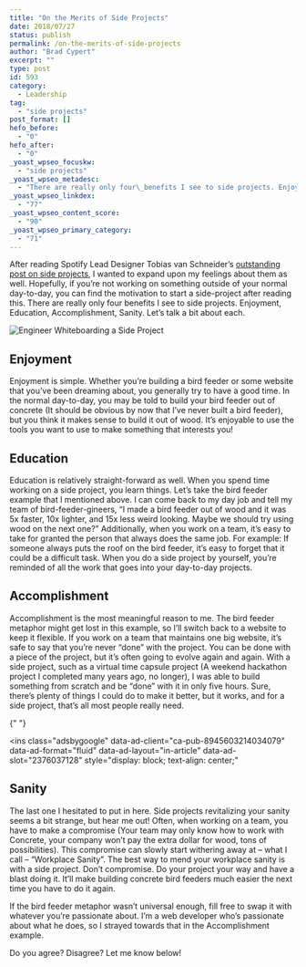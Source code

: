 ```yaml
---
title: "On the Merits of Side Projects"
date: 2018/07/27
status: publish
permalink: /on-the-merits-of-side-projects
author: "Brad Cypert"
excerpt: ""
type: post
id: 593
category:
  - Leadership
tag:
  - "side projects"
post_format: []
hefo_before:
  - "0"
hefo_after:
  - "0"
_yoast_wpseo_focuskw:
  - "side projects"
_yoast_wpseo_metadesc:
  - "There are really only four\_benefits I see to side projects. Enjoyment, Education, Accomplishment, Sanity. Let's talk a bit about each."
_yoast_wpseo_linkdex:
  - "77"
_yoast_wpseo_content_score:
  - "90"
_yoast_wpseo_primary_category:
  - "71"
---
```


After reading Spotify Lead Designer Tobias van Schneider’s [outstanding post on side projects](http://firstround.com/review/Spotifys-Design-Lead-on-Why-Side-Projects-Should-be-Stupid/), I wanted to expand upon my feelings about them as well. Hopefully, if you’re not working on something outside of your normal day-to-day, you can find the motivation to start a side-project after reading this. There are really only four benefits I see to side projects. Enjoyment, Education, Accomplishment, Sanity. Let’s talk a bit about each.

![Engineer Whiteboarding a Side Project](/post_images/side.jpeg)

## Enjoyment

Enjoyment is simple. Whether you’re building a bird feeder or some website that you’ve been dreaming about, you generally try to have a good time. In the normal day-to-day, you may be told to build your bird feeder out of concrete (It should be obvious by now that I’ve never built a bird feeder), but you think it makes sense to build it out of wood. It’s enjoyable to use the tools you want to use to make something that interests you!

## Education

Education is relatively straight-forward as well. When you spend time working on a side project, you learn things. Let’s take the bird feeder example that I mentioned above. I can come back to my day job and tell my team of bird-feeder-gineers, “I made a bird feeder out of wood and it was 5x faster, 10x lighter, and 15x less weird looking. Maybe we should try using wood on the next one?” Additionally, when you work on a team, it’s easy to take for granted the person that always does the same job. For example: If someone always puts the roof on the bird feeder, it’s easy to forget that it could be a difficult task. When you do a side project by yourself, you’re reminded of all the work that goes into your day-to-day projects.

## Accomplishment

Accomplishment is the most meaningful reason to me. The bird feeder metaphor might get lost in this example, so I’ll switch back to a website to keep it flexible. If you work on a team that maintains one big website, it’s safe to say that you’re never “done” with the project. You can be done with a piece of the project, but it’s often going to evolve again and again. With a side project, such as a virtual time capsule project (A weekend hackathon project I completed many years ago, no longer), I was able to build something from scratch and be “done” with it in only five hours. Sure, there’s plenty of things I could do to make it better, but it works, and for a side project, that’s all most people really need.

<script async="" src="//pagead2.googlesyndication.com/pagead/js/adsbygoogle.js"></script>{" "}

<ins
  class="adsbygoogle"
  data-ad-client="ca-pub-8945603214034079"
  data-ad-format="fluid"
  data-ad-layout="in-article"
  data-ad-slot="2376037128"
  style="display: block; text-align: center;"
></ins>
<script>(adsbygoogle = window.adsbygoogle || []).push({});</script>

## Sanity

The last one I hesitated to put in here. Side projects revitalizing your sanity seems a bit strange, but hear me out! Often, when working on a team, you have to make a compromise (Your team may only know how to work with Concrete, your company won’t pay the extra dollar for wood, tons of possibilities). This compromise can slowly start withering away at – what I call – “Workplace Sanity”. The best way to mend your workplace sanity is with a side project. Don’t compromise. Do your project your way and have a blast doing it. It’ll make building concrete bird feeders much easier the next time you have to do it again.

If the bird feeder metaphor wasn’t universal enough, fill free to swap it with whatever you’re passionate about. I’m a web developer who’s passionate about what he does, so I strayed towards that in the Accomplishment example.

Do you agree? Disagree? Let me know below!
